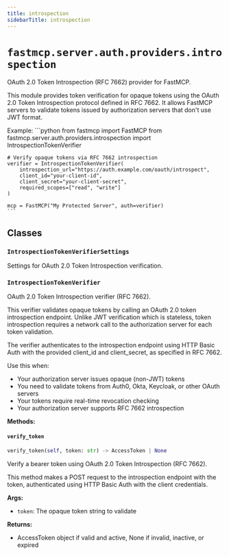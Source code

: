 ```yaml
---
title: introspection
sidebarTitle: introspection
---
```


# `fastmcp.server.auth.providers.introspection`


OAuth 2.0 Token Introspection (RFC 7662) provider for FastMCP.

This module provides token verification for opaque tokens using the OAuth 2.0
Token Introspection protocol defined in RFC 7662. It allows FastMCP servers to
validate tokens issued by authorization servers that don't use JWT format.

Example:
    ```python
    from fastmcp import FastMCP
    from fastmcp.server.auth.providers.introspection import IntrospectionTokenVerifier

    # Verify opaque tokens via RFC 7662 introspection
    verifier = IntrospectionTokenVerifier(
        introspection_url="https://auth.example.com/oauth/introspect",
        client_id="your-client-id",
        client_secret="your-client-secret",
        required_scopes=["read", "write"]
    )

    mcp = FastMCP("My Protected Server", auth=verifier)
    ```


## Classes

### `IntrospectionTokenVerifierSettings` <sup><a href="https://github.com/jlowin/fastmcp/blob/main/src/fastmcp/server/auth/providers/introspection.py#L43" target="_blank"><Icon icon="github" style="width: 14px; height: 14px;" /></a></sup>


Settings for OAuth 2.0 Token Introspection verification.


### `IntrospectionTokenVerifier` <sup><a href="https://github.com/jlowin/fastmcp/blob/main/src/fastmcp/server/auth/providers/introspection.py#L65" target="_blank"><Icon icon="github" style="width: 14px; height: 14px;" /></a></sup>


OAuth 2.0 Token Introspection verifier (RFC 7662).

This verifier validates opaque tokens by calling an OAuth 2.0 token introspection
endpoint. Unlike JWT verification which is stateless, token introspection requires
a network call to the authorization server for each token validation.

The verifier authenticates to the introspection endpoint using HTTP Basic Auth
with the provided client_id and client_secret, as specified in RFC 7662.

Use this when:
- Your authorization server issues opaque (non-JWT) tokens
- You need to validate tokens from Auth0, Okta, Keycloak, or other OAuth servers
- Your tokens require real-time revocation checking
- Your authorization server supports RFC 7662 introspection


**Methods:**

#### `verify_token` <sup><a href="https://github.com/jlowin/fastmcp/blob/main/src/fastmcp/server/auth/providers/introspection.py#L184" target="_blank"><Icon icon="github" style="width: 14px; height: 14px;" /></a></sup>

```python
verify_token(self, token: str) -> AccessToken | None
```

Verify a bearer token using OAuth 2.0 Token Introspection (RFC 7662).

This method makes a POST request to the introspection endpoint with the token,
authenticated using HTTP Basic Auth with the client credentials.

**Args:**
- `token`: The opaque token string to validate

**Returns:**
- AccessToken object if valid and active, None if invalid, inactive, or expired

